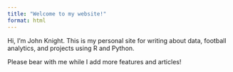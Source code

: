 ```yaml
---
title: "Welcome to my website!"
format: html
---
```


Hi, I'm John Knight. This is my personal site for writing about data, football analytics, and projects using R and Python.

Please bear with me while I add more features and articles!